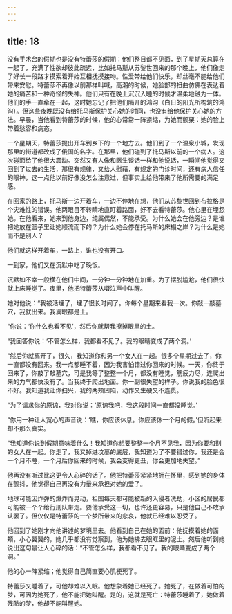 ```yaml
---
---
---
```

title: 18
---




没有手术台的假期也是没有特蕾莎的假期：他们整日都不见面，到了星期天总算在一起了，充满了性欲却彼此疏远，比如托马斯从苏黎世回来的那个晚上，他们像走了好长一段路才摸索着开始互相抚摸接吻。性爱带给他们快乐，却丝毫不能给他们带来安慰。特蕾莎不再像以前那样叫喊，高潮的时候，她脸部的扭曲仿佛在表达着她的痛苦和一种奇怪的失神。他们只有在晚上沉沉入睡的时候才温柔地融为一体。他们的手一直牵在一起，这时她忘记了把他们隔开的鸿沟（白日的阳光所构筑的鸿沟）。但这些夜晚既没有给托马斯保护关心她的时间，也没有给他保护关心她的方法。早晨，当他看到特蕾莎的时候，他的心常常一阵紧缩，为她而颤栗：她的脸上带着愁容和病态。

一个星期天，特蕾莎提出开车到乡下的一个地方去。他们到了一个温泉小城，发现那里的街道都改成了俄国的名字。在那里，他们碰到了托马斯以前的一个病人。这次碰面给了他很大震动。突然又有人像和医生谈话一样和他说话，一瞬间他觉得又回到了过去的生活，那很有规律，又给人慰藉，有规定的门诊时间，还有病人信任的眼神，这一点他以前好像没怎么注意过，但事实上给他带来了他所需要的满足感。

在回家的路上，托马斯一边开着车，一边不停地在想，他们从苏黎世回到布拉格是个灾难性的错误。他两眼目不转睛地直盯着路面，好不去看特蕾莎。他心里在埋怨她。在他看来，她来到他身边，纯属偶然，不能承受。为什么她会在他旁边？是谁把她放在篮子里让她顺流而下的？为什么她会停在托马斯的床榻之岸？为什么是她而不是别人？

他们就这样开着车，一路上，谁也没有开口。

一到家，他们又在沉默中吃了晚饭。

沉默如不幸一般横在他们中间，一分钟一分钟地在加重。为了摆脱尴尬，他们很快就上床睡觉了。夜里，他把特蕾莎从啜泣声中叫醒。

她对他说：“我被活埋了，埋了很长时间了。你每个星期来看我一次。你敲一敲墓穴，我就出来。我满眼都是土。

“你说：‘你什么也看不见’，然后你就帮我擦掉眼里的土。

“我回答你说：‘不管怎么样，我都看不见了。我的眼睛变成了两个洞。’

“然后你就离开了，很久，我知道你和另一个女人在一起。很多个星期过去了，你一直都没有回来。我一点都睡不着，因为我害怕错过你回来的时候。一天，你终于回来了，你敲了敲墓穴，可是我等了整整一个月，都没有睡觉，筋疲力尽，连爬出来的力气都快没有了。当我终于爬出地面。你一副很失望的样子。你说我的脸色很不好。我知道我让你扫兴，我的两颊凹陷，动作又生硬又不连贯。

“为了请求你的原谅，我对你说：‘原谅我吧，我这段时间一直都没睡觉。’

“你用一种让人宽心的声音说：‘瞧，你应该休息。你应该休一个月的假。’但听起来却不那么真实。

“我知道你说到假期意味着什么！我知道你想要整整一个月不见我，因为你要和别的女人在一起。你走了，我又掉进坟墓的底层，我知道为了不要错过你，我还是会一个月不睡，一个月后你回来的时候，我会变得更丑，你会更加地失望。”

他再没有听过比这更令人心碎的话了。他把特蕾莎紧紧地拥在怀里，感到她的身体在颤抖，他觉得自己再没有力量来承担对她的爱了。

地球可能因炸弹的爆炸而晃动，祖国每天都可能被新的入侵者洗劫，小区的居民都可能被一个个给行刑队带走。要他承受这一切，也许还更容易，只是他自己不敢承认罢了。但仅仅是特蕾莎的一个梦所带来的悲哀，他就已经难以忍受了。

他回到了她刚才向他讲述的梦境里去。他看到自己在她的面前：他抚摸着她的面颊，小心翼翼的，她几乎都没有觉察到，他为她拂去眼眶里的泥土。然后他听到她说出这句最让人心碎的话：“不管怎么样，我都看不见了。我的眼睛变成了两个洞。”

他的心一阵紧缩；他觉得自己简直要心肌梗死了。

特蕾莎又睡着了，可他却难以入眠。他想象着她已经死了。她死了，在做着可怕的梦，可因为她死了，他不能把她叫醒。是的，这就是死亡：特蕾莎睡着了，她做着残酷的梦，他却不能叫醒她。